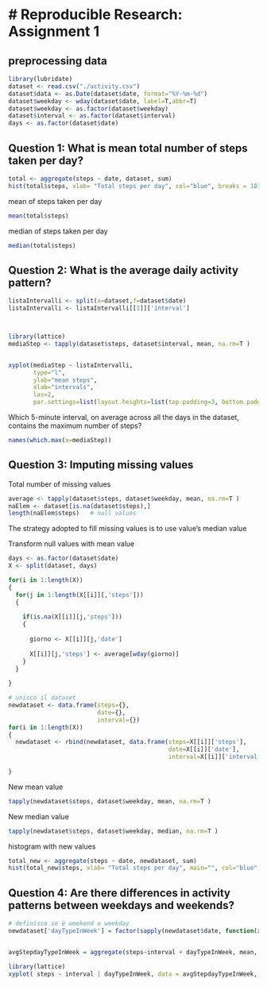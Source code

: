 # Reproducible Research: Assignment 1
========================================================

## preprocessing data

```r
library(lubridate)
dataset <- read.csv("./activity.csv")
dataset$data <- as.Date(dataset$date, format="%Y-%m-%d")
dataset$weekday <- wday(dataset$date, label=T,abbr=T)
dataset$weekday <- as.factor(dataset$weekday)
dataset$interval <- as.factor(dataset$interval)
days <- as.factor(dataset$date)
```

## Question 1: What is mean total number of steps taken per day?

```r
total <- aggregate(steps ~ date, dataset, sum)
hist(total$steps, xlab= "Total steps per day", col="blue", breaks = 10)
```

mean of steps taken per day

```r
mean(total$steps)
```

median of steps taken per day

```r
median(total$steps)
```

## Question 2: What is the average daily activity pattern?
```r
listaIntervalli <- split(x=dataset,f=dataset$date)
listaIntervalli <- listaIntervalli[[1]]['interval']



library(lattice)
mediaStep <- tapply(dataset$steps, dataset$interval, mean, na.rm=T )


xyplot(mediaStep ~ listaIntervalli,
       type="l",
       ylab="mean steps",
       xlab="intervals",
       las=2,
       par.settings=list(layout.heights=list(top.padding=3, bottom.padding=5)))
```

Which 5-minute interval, on average across all the days in the dataset, contains the maximum number of steps?

```r
names(which.max(x=mediaStep))
```

## Question 3: Imputing missing values

Total number of missing values
```r
average <- tapply(dataset$steps, dataset$weekday, mean, na.rm=T )
naElem <- dataset[is.na(dataset$steps),]
length(naElem$steps)   # null values
```

The strategy adopted to fill missing values is to use value's median value

Transform null values with mean value
```r

days <- as.factor(dataset$date)
X <- split(dataset, days)

for(i in 1:length(X))
{
  for(j in 1:length(X[[i]][,'steps']))
  {
    
    if(is.na(X[[i]][j,'steps']))
    {
      
      giorno <- X[[i]][j,'date']
      
      X[[i]][j,'steps'] <- average[wday(giorno)]
    }  
  }
  
}

# unisco il dataset
newdataset <- data.frame(steps={},
                         date={},
                         interval={})
for(i in 1:length(X))
{
  newdataset <- rbind(newdataset, data.frame(steps=X[[i]]['steps'],
                                             date=X[[i]]['date'],
                                             interval=X[[i]]['interval']))
  
}

```

New mean value
```r
tapply(newdataset$steps, dataset$weekday, mean, na.rm=T )

```

New median value
```r
tapply(newdataset$steps, dataset$weekday, median, na.rm=T )
```

histogram with new values
```r
total_new <- aggregate(steps ~ date, newdataset, sum)
hist(total_new$steps, xlab= "Total steps per day", main="", col="blue", breaks = 10)
```


## Question 4: Are there differences in activity patterns between weekdays and weekends?

```r
# definisco se è weekend o weekday
newdataset['dayTypeInWeek'] = factor(sapply(newdataset$date, function(x){ if (wday(x) == 6 | wday(x) == 7) { "weekend" } else { "weekday"} }))


avgStepdayTypeInWeek = aggregate(steps~interval + dayTypeInWeek, mean, data=newdataset)

library(lattice)
xyplot( steps ~ interval | dayTypeInWeek, data = avgStepdayTypeInWeek, type="l", layout=c(1,2), xlab="Interval", ylab="Number of steps")
```
